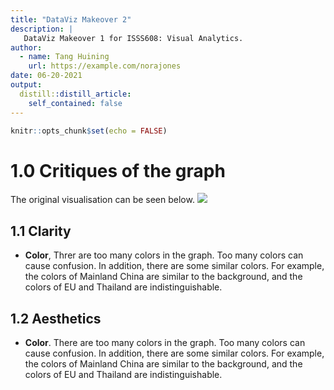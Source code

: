 ```yaml
---
title: "DataViz Makeover 2"
description: |
   DataViz Makeover 1 for ISSS608: Visual Analytics.
author:
  - name: Tang Huining
    url: https://example.com/norajones
date: 06-20-2021
output:
  distill::distill_article:
    self_contained: false
---
```



```r
knitr::opts_chunk$set(echo = FALSE)
```

# 1.0 Critiques of the graph

The original visualisation can be seen below.
![](img/original.jpg)


## 1.1 Clarity

* **Color**, Threr are too many colors in the graph. Too many colors can cause confusion. In addition, there are some similar colors. For example, the colors of Mainland China are similar to the background, and the colors of EU and Thailand are indistinguishable.


## 1.2 Aesthetics

* **Color**. There are too many colors in the graph. Too many colors can cause confusion. In addition, there are some similar colors. For example, the colors of Mainland China are similar to the background, and the colors of EU and Thailand are indistinguishable.



